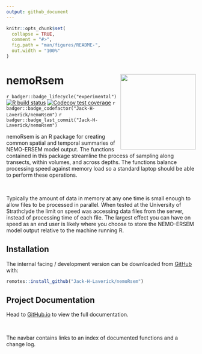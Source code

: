 ```yaml
---
output: github_document
---
```


<!-- README.md is generated from README.Rmd. Please edit that file -->

```r
knitr::opts_chunk$set(
  collapse = TRUE,
  comment = "#>",
  fig.path = "man/figures/README-",
  out.width = "100%"
)
```

# nemoRsem <a href='https://jack-h-laverick.github.io/nemoRsem'><img src='man/figures/logo.svg' align="right" height="200" /></a>

<!-- badges: start -->
`r badger::badge_lifecycle("experimental")`
[![R build status](https://github.com/Jack-H-Laverick/nemoRsem/workflows/R-CMD-check/badge.svg)](https://github.com/Jack-H-Laverick/nemoRsem/actions)
[![Codecov test coverage](https://codecov.io/gh/Jack-H-Laverick/nemoRsem/branch/main/graph/badge.svg)](https://codecov.io/gh/Jack-H-Laverick/nemoRsem?branch=main)
`r badger::badge_codefactor("Jack-H-Laverick/nemoRsem")`
`r badger::badge_last_commit("Jack-H-Laverick/nemoRsem")`
<!-- badges: end -->

nemoRsem is an R package for creating common spatial and temporal summaries of NEMO-ERSEM model output. The functions contained in this package streamline the process of sampling along transects, within volumes, and across depths. The functions balance processing speed against memory load so a standard laptop should be able to perform these operations. 

<br/>

Typically the amount of data in memory at any one time is small enough to allow files to be processed in parallel. When tested at the University of Strathclyde the limit on speed was accessing data files from the server, instead of processing time of each file. The largest effect you can have on speed as an end user is likely where you choose to store the NEMO-ERSEM model output relative to the machine running R.

## Installation

The internal facing / development version can be downloaded from [GitHub](https://github.com/) with:

``` r
remotes::install_github("Jack-H-Laverick/nemoRsem")
```

## Project Documentation

Head to [GitHub.io](https://jack-h-laverick.github.io/nemoRsem/index.html) to view the full documentation.

<br/>

The navbar contains links to an index of documented functions and a change log. 
